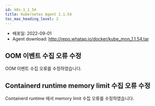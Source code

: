 ```yaml
---
id: k8s-1_1_54
title: Kubernetes Agent 1.1.54
toc_max_heading_level: 2
---
```



* 배포일: 2022-09-01
* Agent download: http://repo.whatap.io/docker/kube_mon_1.1.54.tar

## OOM 이벤트 수집 오류 수정

OOM 이벤트 수집 오류를 수정하였습니다.

## Containerd runtime memory limit 수집 오류 수정

Containerd runtime 에서 memory limit 수집 오류를 수정하였습니다.